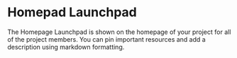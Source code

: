 
# Homepad Launchpad

The Homepage Launchpad is shown on the homepage of your project for all of the
project members. You can pin important resources and add a description using
markdown formatting.

<EmbedDocsFromGleanApp path="publicResourceSpecs/HomepageLaunchpad" />
